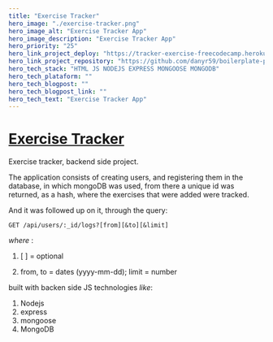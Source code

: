 ```yaml
---
title: "Exercise Tracker"
hero_image: "./exercise-tracker.png"
hero_image_alt: "Exercise Tracker App"
hero_image_description: "Exercise Tracker App"
hero_priority: "25"
hero_link_project_deploy: "https://tracker-exercise-freecodecamp.herokuapp.com/"
hero_link_project_repository: "https://github.com/danyr59/boilerplate-project-exercisetracker"
hero_tech_stack: "HTML JS NODEJS EXPRESS MONGOOSE MONGODB"
hero_tech_plataform: ""
hero_tech_blogpost: ""
hero_tech_blogpost_link: ""
hero_tech_text: "Exercise Tracker App"
---
```


# [Exercise Tracker](https://tracker-exercise-freecodecamp.herokuapp.com/ "exercise-tracker") 

Exercise tracker, backend side project.

The application consists of creating users, and registering them in the database, in which mongoDB was used, from there a unique id was returned, as a hash, where the exercises that were added were tracked.

And it was followed up on it, through the query:

```
GET /api/users/:_id/logs?[from][&to][&limit]
```
*where* :

1. \[ \] = optional

2. from, to = dates (yyyy-mm-dd); limit = number

built with backen side JS technologies *like*:

1. Nodejs
2. express
3. mongoose
4. MongoDB
